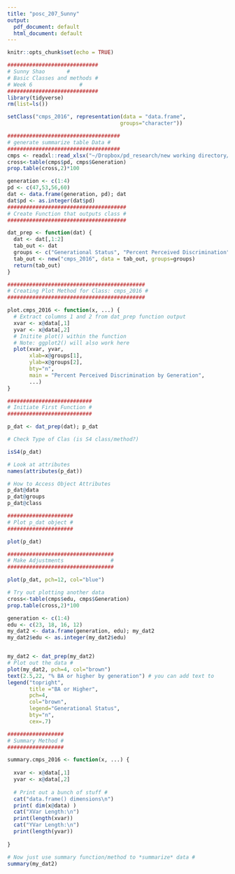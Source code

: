 ```yaml
---
title: "posc_207_Sunny"
output:
  pdf_document: default
  html_document: default
---
```


```r
knitr::opts_chunk$set(echo = TRUE)

#############################
# Sunny Shao       #
# Basic Classes and methods #
# Week 6               #
#############################
library(tidyverse)
rm(list=ls())

setClass("cmps_2016", representation(data = "data.frame", 
                                    groups="character"))

####################################
# generate summarize table Data #
####################################
cmps <- readxl::read_xlsx("~/Dropbox/pd_research/new working directory/CMPS.xlsx")
cross<-table(cmps$pd, cmps$Generation)
prop.table(cross,2)*100

generation <- c(1:4)
pd <- c(47,53,56,60)
dat <- data.frame(generation, pd); dat
dat$pd <- as.integer(dat$pd)
######################################
# Create Function that outputs class #
######################################

dat_prep <- function(dat) {
  dat <- dat[,1:2]
  tab_out <- dat
  groups <- c("Generational Status", "Percent Perceived Discrimination")
  tab_out <- new("cmps_2016", data = tab_out, groups=groups)
  return(tab_out)
}

############################################
# Creating Plot Method for Class: cmps_2016 #
############################################

plot.cmps_2016 <- function(x, ...) {
  # Extract columns 1 and 2 from dat_prep function output
  xvar <- x@data[,1]
  yvar <- x@data[,2]
  # Initite plot() within the function
  # Note: ggplot2() will also work here
  plot(xvar, yvar,
       xlab=x@groups[1],
       ylab=x@groups[2],
       bty="n",
       main = "Percent Perceived Discrimination by Generation",
       ...)
}

###########################
# Initiate First Function #
###########################

p_dat <- dat_prep(dat); p_dat

# Check Type of Clas (is S4 class/method?)

isS4(p_dat)

# Look at attributes
names(attributes(p_dat))

# How to Access Object Attributes
p_dat@data
p_dat@groups
p_dat@class

#####################
# Plot p_dat object #
#####################

plot(p_dat)

##################################
# Make Adjustments               #
##################################

plot(p_dat, pch=12, col="blue")

# Try out plotting another data
cross<-table(cmps$edu, cmps$Generation)
prop.table(cross,2)*100

generation <- c(1:4)
edu <- c(23, 18, 16, 12)
my_dat2 <- data.frame(generation, edu); my_dat2
my_dat2$edu <- as.integer(my_dat2$edu)


my_dat2 <- dat_prep(my_dat2)
# Plot out the data #
plot(my_dat2, pch=4, col="brown")
text(2.5,22, "% BA or higher by generation") # you can add text to
legend("topright", 
       title ="BA or Higher",
       pch=4, 
       col="brown", 
       legend="Generational Status",
       bty="n",
       cex=.7)

##################
# Summary Method #
##################

summary.cmps_2016 <- function(x, ...) {
  
  xvar <- x@data[,1]
  yvar <- x@data[,2]
  
  # Print out a bunch of stuff #
  cat("data.frame() dimensions\n")
  print( dim(x@data) )
  cat("XVar Length:\n")
  print(length(xvar))
  cat("YVar Length:\n")
  print(length(yvar))
  
}

# Now just use summary function/method to *summarize* data #
summary(my_dat2)

```


